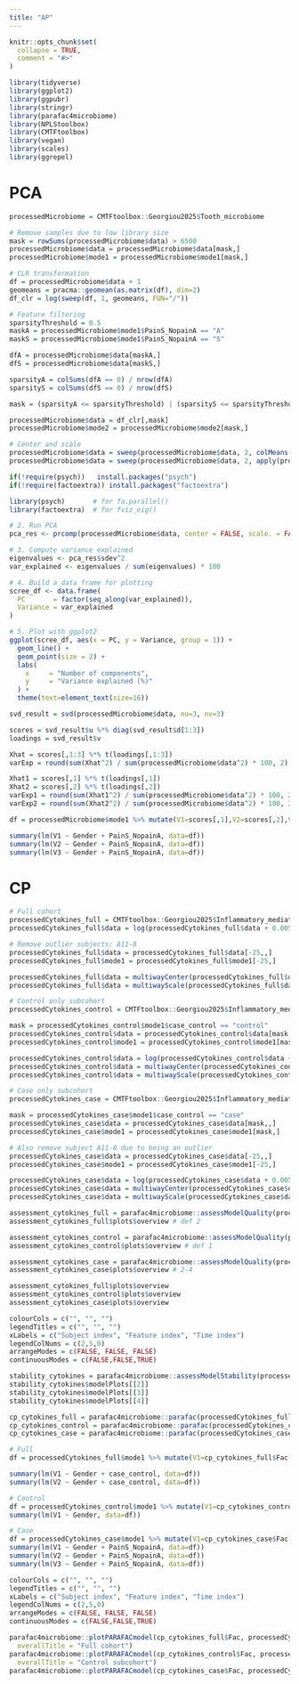 ```yaml
---
title: "AP"
---
```


```r
knitr::opts_chunk$set(
  collapse = TRUE,
  comment = "#>"
)
```

```r
library(tidyverse)
library(ggplot2)
library(ggpubr)
library(stringr)
library(parafac4microbiome)
library(NPLStoolbox)
library(CMTFtoolbox)
library(vegan)
library(scales)
library(ggrepel)
```

# PCA
```r
processedMicrobiome = CMTFtoolbox::Georgiou2025$Tooth_microbiome

# Remove samples due to low library size
mask = rowSums(processedMicrobiome$data) > 6500
processedMicrobiome$data = processedMicrobiome$data[mask,]
processedMicrobiome$mode1 = processedMicrobiome$mode1[mask,]

# CLR transformation
df = processedMicrobiome$data + 1
geomeans = pracma::geomean(as.matrix(df), dim=2)
df_clr = log(sweep(df, 1, geomeans, FUN="/"))

# Feature filtering
sparsityThreshold = 0.5
maskA = processedMicrobiome$mode1$PainS_NopainA == "A"
maskS = processedMicrobiome$mode1$PainS_NopainA == "S"

dfA = processedMicrobiome$data[maskA,]
dfS = processedMicrobiome$data[maskS,]

sparsityA = colSums(dfA == 0) / nrow(dfA)
sparsityS = colSums(dfS == 0) / nrow(dfS)

mask = (sparsityA <= sparsityThreshold) | (sparsityS <= sparsityThreshold)

processedMicrobiome$data = df_clr[,mask]
processedMicrobiome$mode2 = processedMicrobiome$mode2[mask,]

# Center and scale
processedMicrobiome$data = sweep(processedMicrobiome$data, 2, colMeans(processedMicrobiome$data), FUN="-")
processedMicrobiome$data = sweep(processedMicrobiome$data, 2, apply(processedMicrobiome$data, 2, sd), FUN="/")
```

```r
if(!require(psych))   install.packages("psych")
if(!require(factoextra)) install.packages("factoextra")

library(psych)       # for fa.parallel()
library(factoextra)  # for fviz_eig()

# 2. Run PCA
pca_res <- prcomp(processedMicrobiome$data, center = FALSE, scale. = FALSE)

# 3. Compute variance explained
eigenvalues <- pca_res$sdev^2
var_explained <- eigenvalues / sum(eigenvalues) * 100

# 4. Build a data frame for plotting
scree_df <- data.frame(
  PC       = factor(seq_along(var_explained)),
  Variance = var_explained
)

# 5. Plot with ggplot2
ggplot(scree_df, aes(x = PC, y = Variance, group = 1)) +
  geom_line() +
  geom_point(size = 2) +
  labs(
    x     = "Number of components",
    y     = "Variance explained (%)"
  ) +
  theme(text=element_text(size=16))
```

```r
svd_result = svd(processedMicrobiome$data, nu=3, nv=3)

scores = svd_result$u %*% diag(svd_result$d[1:3])
loadings = svd_result$v

Xhat = scores[,1:3] %*% t(loadings[,1:3])
varExp = round(sum(Xhat^2) / sum(processedMicrobiome$data^2) * 100, 2)

Xhat1 = scores[,1] %*% t(loadings[,1])
Xhat2 = scores[,2] %*% t(loadings[,2])
varExp1 = round(sum(Xhat1^2) / sum(processedMicrobiome$data^2) * 100, 2)
varExp2 = round(sum(Xhat2^2) / sum(processedMicrobiome$data^2) * 100, 2)

```

```r
df = processedMicrobiome$mode1 %>% mutate(V1=scores[,1],V2=scores[,2],V3=scores[,3]) %>% mutate(Gender = as.numeric(as.factor(Gender)), PainS_NopainA = as.numeric(as.factor(PainS_NopainA)))

summary(lm(V1 ~ Gender + PainS_NopainA, data=df))
summary(lm(V2 ~ Gender + PainS_NopainA, data=df))
summary(lm(V3 ~ Gender + PainS_NopainA, data=df))
```
# CP

```r
# Full cohort
processedCytokines_full = CMTFtoolbox::Georgiou2025$Inflammatory_mediators
processedCytokines_full$data = log(processedCytokines_full$data + 0.005)

# Remove outlier subjects: A11-8
processedCytokines_full$data = processedCytokines_full$data[-25,,]
processedCytokines_full$mode1 = processedCytokines_full$mode1[-25,]

processedCytokines_full$data = multiwayCenter(processedCytokines_full$data, 1)
processedCytokines_full$data = multiwayScale(processedCytokines_full$data, 2)

# Control only subcohort
processedCytokines_control = CMTFtoolbox::Georgiou2025$Inflammatory_mediators

mask = processedCytokines_control$mode1$case_control == "control"
processedCytokines_control$data = processedCytokines_control$data[mask,,]
processedCytokines_control$mode1 = processedCytokines_control$mode1[mask,]

processedCytokines_control$data = log(processedCytokines_control$data + 0.005)
processedCytokines_control$data = multiwayCenter(processedCytokines_control$data, 1)
processedCytokines_control$data = multiwayScale(processedCytokines_control$data, 2)

# Case only subcohort
processedCytokines_case = CMTFtoolbox::Georgiou2025$Inflammatory_mediators

mask = processedCytokines_case$mode1$case_control == "case"
processedCytokines_case$data = processedCytokines_case$data[mask,,]
processedCytokines_case$mode1 = processedCytokines_case$mode1[mask,]

# Also remove subject A11-8 due to being an outlier
processedCytokines_case$data = processedCytokines_case$data[-25,,]
processedCytokines_case$mode1 = processedCytokines_case$mode1[-25,]

processedCytokines_case$data = log(processedCytokines_case$data + 0.005)
processedCytokines_case$data = multiwayCenter(processedCytokines_case$data, 1)
processedCytokines_case$data = multiwayScale(processedCytokines_case$data, 2)
```

```r
assessment_cytokines_full = parafac4microbiome::assessModelQuality(processedCytokines_full$data, numRepetitions=10, numCores=10)
assessment_cytokines_full$plots$overview # def 2

assessment_cytokines_control = parafac4microbiome::assessModelQuality(processedCytokines_control$data, numRepetitions=10, numCores=10)
assessment_cytokines_control$plots$overview # def 1

assessment_cytokines_case = parafac4microbiome::assessModelQuality(processedCytokines_case$data, numRepetitions=10, numCores=10)
assessment_cytokines_case$plots$overview # 2-4

assessment_cytokines_full$plots$overview
assessment_cytokines_control$plots$overview
assessment_cytokines_case$plots$overview
```

```r
colourCols = c("", "", "")
legendTitles = c("", "", "")
xLabels = c("Subject index", "Feature index", "Time index")
legendColNums = c(2,5,0)
arrangeModes = c(FALSE, FALSE, FALSE)
continuousModes = c(FALSE,FALSE,TRUE)

stability_cytokines = parafac4microbiome::assessModelStability(processedCytokines_case, maxNumComponents=4, numFolds=3, colourCols=colourCols, legendTitles=legendTitles, xLabels = xLabels, legendColNums=legendColNums, arrangeModes=arrangeModes, numCores=parallel::detectCores())
stability_cytokines$modelPlots[[2]]
stability_cytokines$modelPlots[[3]]
stability_cytokines$modelPlots[[4]]
```

```r
cp_cytokines_full = parafac4microbiome::parafac(processedCytokines_full$data, nfac=2, nstart=100)
cp_cytokines_control = parafac4microbiome::parafac(processedCytokines_control$data, nfac=1, nstart=100)
cp_cytokines_case = parafac4microbiome::parafac(processedCytokines_case$data, nfac=3, nstart=100)
```

```r
# Full
df = processedCytokines_full$mode1 %>% mutate(V1=cp_cytokines_full$Fac[[1]][,1],V2=cp_cytokines_full$Fac[[1]][,2]) %>% mutate(Gender = as.numeric(as.factor(Gender)), case_control = as.numeric(as.factor(case_control)), PainS_NopainA = as.numeric(as.factor(PainS_NopainA)))

summary(lm(V1 ~ Gender + case_control, data=df))
summary(lm(V2 ~ Gender + case_control, data=df))

# Control
df = processedCytokines_control$mode1 %>% mutate(V1=cp_cytokines_control$Fac[[1]][,1]) %>% mutate(Gender = as.numeric(as.factor(Gender)))
summary(lm(V1 ~ Gender, data=df))

# Case
df = processedCytokines_case$mode1 %>% mutate(V1=cp_cytokines_case$Fac[[1]][,1],V2=cp_cytokines_case$Fac[[1]][,2],V3=cp_cytokines_case$Fac[[1]][,3]) %>% mutate(Gender = as.numeric(as.factor(Gender)), PainS_NopainA = as.numeric(as.factor(PainS_NopainA)))
summary(lm(V1 ~ Gender + PainS_NopainA, data=df))
summary(lm(V2 ~ Gender + PainS_NopainA, data=df))
summary(lm(V3 ~ Gender + PainS_NopainA, data=df))
```

```r
colourCols = c("", "", "")
legendTitles = c("", "", "")
xLabels = c("Subject index", "Feature index", "Time index")
legendColNums = c(2,5,0)
arrangeModes = c(FALSE, FALSE, FALSE)
continuousModes = c(FALSE,FALSE,TRUE)

parafac4microbiome::plotPARAFACmodel(cp_cytokines_full$Fac, processedCytokines_full, 2, colourCols, legendTitles, xLabels, legendColNums, arrangeModes, continuousModes,
  overallTitle = "Full cohort")
parafac4microbiome::plotPARAFACmodel(cp_cytokines_control$Fac, processedCytokines_control, 1, colourCols, legendTitles, xLabels, legendColNums, arrangeModes, continuousModes,
  overallTitle = "Control subcohort")
parafac4microbiome::plotPARAFACmodel(cp_cytokines_case$Fac, processedCytokines_case, 3, colourCols, legendTitles, xLabels, legendColNums, arrangeModes, continuousModes, overallTitle = "Case subcohort")
```

